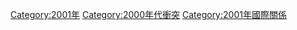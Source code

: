 {{cat topic in year|topic=衝突|year=2001}}

[[Category:2001年|Category:2001年]]
[[Category:2000年代衝突|Category:2000年代衝突]]
[[Category:2001年國際關係|Category:2001年國際關係]]